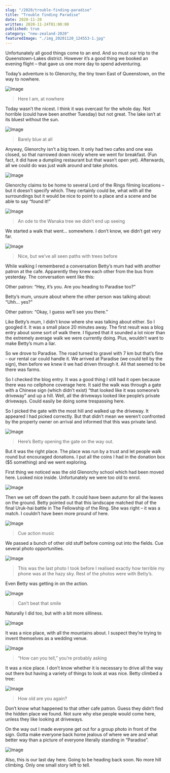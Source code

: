 ```yaml
---
slug: "/2020/trouble-finding-paradise"
title: "Trouble finding Paradise"
date: 2020-11-20
written: 2020-11-24T01:00:00
published: true
category: "new-zealand-2020"
featuredImage: "./img_20201120_124553-1.jpg"
---
```


Unfortunately all good things come to an end. And so must our trip to the Queenstown-Lakes district. However it’s a good thing we booked an evening flight – that gave us one more day to spend adventuring.

Today’s adventure is to Glenorchy, the tiny town East of Queenstown, on the way to nowhere.

![Image](img_20201120_110502.jpg)

> Here I am, at nowhere

Today wasn’t the nicest. I think it was overcast for the whole day. Not horrible (could have been another Tuesday) but not great. The lake isn’t at its bluest without the sun.

![Image](img_20201120_110633.jpg)

> Barely blue at all

Anyway, Glenorchy isn’t a big town. It only had two cafes and one was closed, so that narrowed down nicely where we went for breakfast. (Fun fact, it did have a dumpling restaurant but that wasn’t open yet). Afterwards, all we could do was just walk around and take photos.

![Image](img_20201120_110712.jpg)

Glenorchy claims to be home to several Lord of the Rings filming locations – but it doesn’t specify which. They certainly could be, what with all the surroundings but it would be nice to point to a place and a scene and be able to say “found it!”

![Image](img_20201120_111146.jpg)

> An ode to the Wanaka tree we didn’t end up seeing

We started a walk that went… somewhere. I don’t know, we didn’t get very far.

![Image](img_20201120_112132.jpg)

> Nice, but we’ve all seen paths with trees before

While walking I remembered a conversation Betty’s mum had with another patron at the cafe. Apparently they knew each other from the bus from yesterday. The conversation went like this:

Other patron: “Hey, it’s you. Are you heading to Paradise too?”

Betty’s mum, unsure about where the other person was talking about: “Uhh… yes?”

Other patron: “Okay, I guess we’ll see you there.”

Like Betty’s mum, I didn’t know where she was talking about either. So I googled it. It was a small place 20 minutes away. The first result was a blog entry about some sort of walk there. I figured that it sounded a lot nicer than the extremely average walk we were currently doing. Plus, wouldn’t want to make Betty’s mum a liar.

So we drove to Paradise. The road turned to gravel with 7 km but that’s fine – our rental car could handle it. We arrived at Paradise (we could tell by the sign), then before we knew it we had driven through it. All that seemed to be there was farms.

So I checked the blog entry. It was a good thing I still had it open because there was no cellphone coverage here. It said the walk was through a gate with a Chinese sign (which didn’t exist) “that looked like it was someone’s driveway” and up a hill. Well, all the driveways looked like people’s private driveways. Could easily be doing some trespassing here.

So I picked the gate with the most hill and walked up the driveway. It appeared I had picked correctly. But that didn’t mean we weren’t confronted by the property owner on arrival and informed that this was private land.

![Image](img_20201120_125746.jpg)

> Here’s Betty opening the gate on the way out.

But it was the right place. The place was run by a trust and let people walk round but encouraged donations. I put all the coins I had in the donation box ($5 something) and we went exploring.

First thing we noticed was the old Glenorchy school which had been moved here. Looked nice inside. Unfortunately we were too old to enrol.

![Image](img_20201120_121827.jpg)

Then we set off down the path. It could have been autumn for all the leaves on the ground. Betty pointed out that this landscape matched that of the final Uruk-hai battle in The Fellowship of the Ring. She was right – it was a match. I couldn’t have been more pround of here.

![Image](img_20201120_122508.jpg)

> Cue action music

We passed a bunch of other old stuff before coming out into the fields. Cue several photo opportunities.

![Image](img_20201120_124043.jpg)

> This was the last photo I took before I realised exactly how terrible my phone was at the hazy sky. Rest of the photos were with Betty’s.

Even Betty was getting in on the action.

![Image](img_20201120_124245.jpg)

> Can’t beat that smile

Naturally I did too, but with a bit more silliness.

![Image](img_20201120_124306.jpg)

It was a nice place, with all the mountains about. I suspect they’re trying to invent themselves as a wedding venue.

![Image](img_20201120_124553-1.jpg)

> “How can you tell,” you’re probably asking

It was a nice place. I don’t know whether it is necessary to drive all the way out there but having a variety of things to look at was nice. Betty climbed a tree:

![Image](img_20201120_125345.jpg)

> How old are you again?

Don’t know what happened to that other cafe patron. Guess they didn’t find the hidden place we found. Not sure why else people would come here, unless they like looking at driveways.

On the way out I made everyone get out for a group photo in front of the sign. Gotta make everyone back home jealous of where we are and what better way than a picture of everyone literally standing in “Paradise”.

![Image](img_20201120_130055.jpg)

Also, this is our last day here. Going to be heading back soon. No more hill climbing. Only one small story left to tell.
